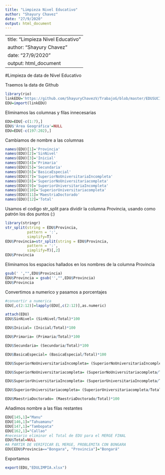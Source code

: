 ```yaml
---
title: "Limpieza Nivel Educativo"
author: "Shayury Chavez"
date: "27/9/2020"
output: html_document
---
```


---
title: "Limpieza Nivel Educativo"
author: "Shayury Chavez"
date: "27/9/2020"
output: html_document
---

#Limpieza de data de Nivel Educativo

Traemos la data de Github
```r
library(rio)
linkEDU='https://github.com/ShayuryChavezV/TrabajoG/blob/master/EDUSUCIA.xlsx?raw=true'
EDU=import(linkEDU)
```

Eliminamos las columnas y filas innecesarias
```r
EDU=EDU[-c(1:7),]
EDU$'Área Geográfica'=NULL
EDU=EDU[-c(197:202),]
```

Cambiamos de nombre a las columnas

```r
names(EDU)[1]='Provincia'
names(EDU)[2]='SinNivel'
names(EDU)[3]='Inicial'
names(EDU)[4]='Primaria'
names(EDU)[5]='Secundaria'
names(EDU)[6]='BasicaEspecial'
names(EDU)[7]='SuperiorNoUniversitariaIncompleta'
names(EDU)[8]='SuperiorNoUniversitariacompleta'
names(EDU)[9]='SuperiorUniversitariaIncompleta'
names(EDU)[10]='SuperiorUniversitariacompleta'
names(EDU)[11]='MaestriaDoctorado'
names(EDU)[12]='Total'
```

Usamos el codigo str_split para dividir la columna Provincia, usando como patrón los dos puntos (:)
```r
library(stringr)
str_split(string = EDU$Provincia,
          pattern = ':',
          simplify=T)
EDU$Provincia=str_split(string = EDU$Provincia,
          pattern = ':',
          simplify=T)[,2]
EDU$Provincia
```

Eliminamos los espacios hallados en los nombres de la columna Provincia
```r
gsub(' ',"",EDU$Provincia)
EDU$Provincia = gsub('',"",EDU$Provincia)
EDU$Provincia

```

Convertimos a numerico y pasamos a porcentajes
```r
#convertir a numerica
EDU[,c(2:12)]=lapply(EDU[,c(2:12)],as.numeric)

attach(EDU)
EDU$SinNivel= (SinNivel/Total)*100

EDU$Inicial= (Inicial/Total)*100

EDU$Primaria= (Primaria/Total)*100

EDU$Secundaria= (Secundaria/Total)*100

EDU$BasicaEspecial= (BasicaEspecial/Total)*100

EDU$SuperiorNoUniversitariaIncompleta= (SuperiorNoUniversitariaIncompleta/Total)*100

EDU$SuperiorNoUniversitariacompleta= (SuperiorNoUniversitariacompleta/Total)*100

EDU$SuperiorUniversitariaIncompleta= (SuperiorUniversitariaIncompleta/Total)*100

EDU$SuperiorUniversitariacompleta= (SuperiorUniversitariacompleta/Total)*100

EDU$MaestriaDoctorado= (MaestriaDoctorado/Total)*100
```


Añadimos nombre a las filas restantes
```r
EDU[145,1]="Manu"
EDU[146,1]="Tahuamanu"
EDU[147,1]="Tambopata"
EDU[162,1]="Callao"
#necesario eliminar el Total de EDU para el MERGE FINAL
EDU$Total=NULL
#A PARTIR DE VERIFICAR EL MERGE, PROBLEMITA CON BONGARA
EDU[EDU$Provincia=="Bongara", "Provincia"]="Bongará"
```

Exportamos

```r
export(EDU,"EDULIMPIA.xlsx")
```
